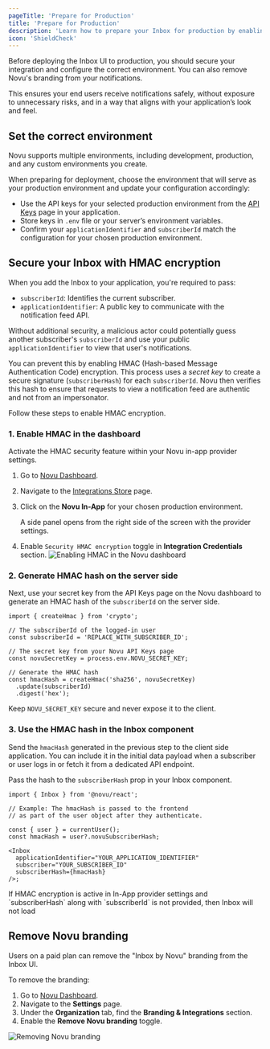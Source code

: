 ```yaml
---
pageTitle: 'Prepare for Production'
title: 'Prepare for Production'
description: 'Learn how to prepare your Inbox for production by enabling HMAC encryption for security and managing your branding.'
icon: 'ShieldCheck'
---
```


Before deploying the Inbox UI to production, you should secure your integration and configure the correct environment. You can also remove Novu's branding from your notifications.

This ensures your end users receive notifications safely, without exposure to unnecessary risks, and in a way that aligns with your application’s look and feel.

## Set the correct environment

Novu supports multiple environments, including development, production, and any custom environments you create.

When preparing for deployment, choose the environment that will serve as your production environment and update your configuration accordingly:

- Use the API keys for your selected production environment from the [API Keys](https://dashboard.novu.co/api-keys) page in your application.
- Store keys in `.env` file or your server’s environment variables.
- Confirm your `applicationIdentifier` and `subscriberId` match the configuration for your chosen production environment.

## Secure your Inbox with HMAC encryption

When you add the Inbox to your application, you're required to pass:
- `subscriberId`: Identifies the current subscriber.
- `applicationIdentifier`: A public key to communicate with the notification feed API.

Without additional security, a malicious actor could potentially guess another subscriber's `subscriberId` and use your public `applicationIdentifier` to view that user's notifications.

You can prevent this by enabling HMAC (Hash-based Message Authentication Code) encryption. This process uses a _secret key_ to create a secure signature (`subscriberHash`) for each `subscriberId`. Novu then verifies this hash to ensure that requests to view a notification feed are authentic and not from an impersonator.

Follow these steps to enable HMAC encryption.

### 1. Enable HMAC in the dashboard

Activate the HMAC security feature within your Novu in-app provider settings.

1. Go to [Novu Dashboard](https://dashboard.novu.co).
2. Navigate to the [Integrations Store](https://dashboard.novu.co/integrations) page.
3. Click on the **Novu In-App** for your chosen production environment.

   A side panel opens from the right side of the screen with the provider settings.
5. Enable `Security HMAC encryption` toggle in **Integration Credentials** section.
  ![Enabling HMAC in the Novu dashboard](/images/inbox/hmac.png)

### 2. Generate HMAC hash on the server side

Next, use your secret key from the API Keys page on the Novu dashboard to generate an HMAC hash of the `subscriberId` on the server side.

```tsx
import { createHmac } from 'crypto';

// The subscriberId of the logged-in user
const subscriberId = 'REPLACE_WITH_SUBSCRIBER_ID';

// The secret key from your Novu API Keys page
const novuSecretKey = process.env.NOVU_SECRET_KEY;

// Generate the HMAC hash
const hmacHash = createHmac('sha256', novuSecretKey)
  .update(subscriberId)
  .digest('hex');
```

<Callout type="warn">Keep `NOVU_SECRET_KEY` secure and never expose it to the client.</Callout>

### 3. Use the HMAC hash in the Inbox component

Send the `hmacHash` generated in the previous step to the client side application. You can include it in the initial data payload when a subscriber or user logs in or fetch it from a dedicated API endpoint.

Pass the hash to the `subscriberHash` prop in your Inbox component.

```tsx
import { Inbox } from '@novu/react';

// Example: The hmacHash is passed to the frontend
// as part of the user object after they authenticate.

const { user } = currentUser();
const hmacHash = user?.novuSubscriberHash;

<Inbox
  applicationIdentifier="YOUR_APPLICATION_IDENTIFIER"
  subscriber="YOUR_SUBSCRIBER_ID"
  subscriberHash={hmacHash}
/>;
```

<Callout type="info">
  If HMAC encryption is active in In-App provider settings and `subscriberHash` along with
  `subscriberId` is not provided, then Inbox will not load
</Callout>

## Remove Novu branding

Users on a paid plan can remove the "Inbox by Novu" branding from the Inbox UI.

To remove the branding:

1. Go to [Novu Dashboard](https://dashboard.novu.co).
2. Navigate to the **Settings** page.
3. Under the **Organization** tab, find the **Branding & Integrations** section.
4. Enable the **Remove Novu branding** toggle.

![Removing Novu branding](/images/inbox/novu-branding.png)